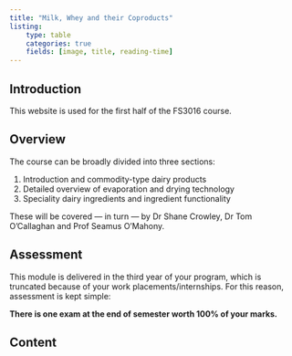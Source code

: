 ```yaml
---
title: "Milk, Whey and their Coproducts"
listing:
    type: table
    categories: true
    fields: [image, title, reading-time]
---
```


## Introduction

This website is used for the first half of the FS3016 course.

## Overview

The course can be broadly divided into three sections:

1. Introduction and commodity-type dairy products
2. Detailed overview of evaporation and drying technology
3. Speciality dairy ingredients and ingredient functionality

These will be covered — in turn — by Dr Shane Crowley,
Dr Tom O'Callaghan and Prof Seamus O'Mahony.

## Assessment

This module is delivered in the third year of your program,
which is truncated because of your work placements/internships.
For this reason, assessment is kept simple:

**There is one exam at the end of semester worth 100% of your marks.**

## Content
